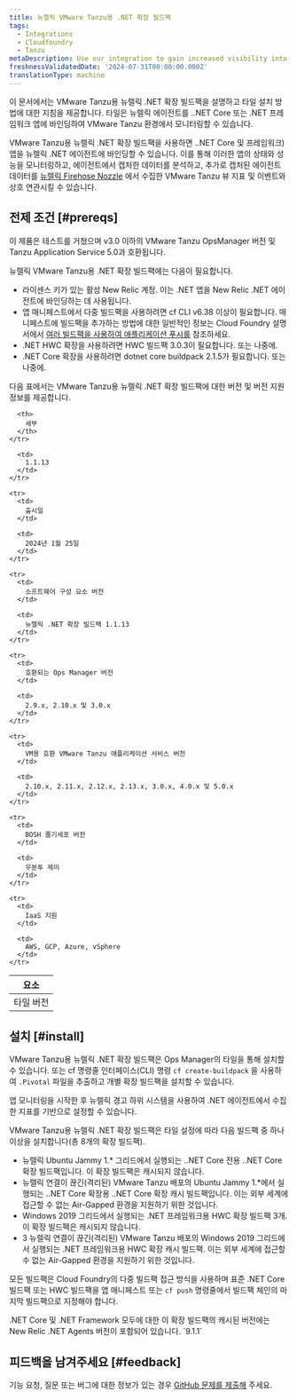 ```yaml
---
title: 뉴렐릭 VMware Tanzu용 .NET 확장 빌드팩
tags:
  - Integrations
  - Cloudfoundry
  - Tanzu
metaDescription: Use our integration to gain increased visibility into the performance of your VMware Tanzu environment.
freshnessValidatedDate: '2024-07-31T00:00:00.000Z'
translationType: machine
---
```


이 문서에서는 VMware Tanzu용 뉴렐릭 .NET 확장 빌드팩을 설명하고 타일 설치 방법에 대한 지침을 제공합니다. 타일은 뉴렐릭 에이전트를 ..NET Core 또는 .NET 프레임워크 앱에 바인딩하여 VMware Tanzu 환경에서 모니터링할 수 있습니다.

VMware Tanzu용 뉴렐릭 .NET 확장 빌드팩을 사용하면 ..NET Core 및 프레임워크) 앱을 뉴렐릭 .NET 에이전트에 바인딩할 수 있습니다. 이를 통해 이러한 앱의 상태와 성능을 모니터링하고, 에이전트에서 캡처한 데이터를 분석하고, 추가로 캡처된 에이전트 데이터를 [뉴렐릭 Firehose Nozzle](https://network.pivotal.io/products/nr-firehose-nozzle/) 에서 수집한 VMware Tanzu 뷰 지표 및 이벤트와 상호 연관시킬 수 있습니다.

## 전제 조건 [#prereqs]

이 제품은 테스트를 거쳤으며 v3.0 이하의 VMware Tanzu OpsManager 버전 및 Tanzu Application Service 5.0과 호환됩니다.

뉴렐릭 VMware Tanzu용 .NET 확장 빌드팩에는 다음이 필요합니다.

* 라이센스 키가 있는 활성 New Relic 계정. 이는 .NET 앱을 New Relic .NET 에이전트에 바인딩하는 데 사용됩니다.
* 앱 매니페스트에서 다중 빌드팩을 사용하려면 cf CLI v6.38 이상이 필요합니다. 매니페스트에 빌드팩을 추가하는 방법에 대한 일반적인 정보는 Cloud Foundry 설명서에서 [여러 빌드팩을 사용하여 애플리케이션 푸시를](https://docs.pivotal.io/application-service/buildpacks/use-multiple-buildpacks.html) 참조하세요.
* .NET HWC 확장을 사용하려면 HWC 빌드팩 3.0.3이 필요합니다. 또는 나중에.
* .NET Core 확장을 사용하려면 dotnet core buildpack 2.1.5가 필요합니다. 또는 나중에.

다음 표에서는 VMware Tanzu용 뉴렐릭 .NET 확장 빌드팩에 대한 버전 및 버전 지원 정보를 제공합니다.

<table>
  <thead>
    <tr>
      <th>
        요소
      </th>

      <th>
        세부
      </th>
    </tr>
  </thead>

  <tbody>
    <tr>
      <td>
        타일 버전
      </td>

      <td>
        1.1.13
      </td>
    </tr>

    <tr>
      <td>
        출시일
      </td>

      <td>
        2024년 1월 25일
      </td>
    </tr>

    <tr>
      <td>
        소프트웨어 구성 요소 버전
      </td>

      <td>
        뉴렐릭 .NET 확장 빌드팩 1.1.13
      </td>
    </tr>

    <tr>
      <td>
        호환되는 Ops Manager 버전
      </td>

      <td>
        2.9.x, 2.10.x 및 3.0.x
      </td>
    </tr>

    <tr>
      <td>
        VM용 호환 VMware Tanzu 애플리케이션 서비스 버전
      </td>

      <td>
        2.10.x, 2.11.x, 2.12.x, 2.13.x, 3.0.x, 4.0.x 및 5.0.x
      </td>
    </tr>

    <tr>
      <td>
        BOSH 줄기세포 버전
      </td>

      <td>
        우분투 제미
      </td>
    </tr>

    <tr>
      <td>
        IaaS 지원
      </td>

      <td>
        AWS, GCP, Azure, vSphere
      </td>
    </tr>
  </tbody>
</table>

## 설치 [#install]

VMware Tanzu용 뉴렐릭 .NET 확장 빌드팩은 Ops Manager의 타일을 통해 설치할 수 있습니다. 또는 cf 명령줄 인터페이스(CLI) 명령 `cf create-buildpack` 을 사용하여 `.Pivotal` 파일을 추출하고 개별 확장 빌드팩을 설치할 수 있습니다.

앱 모니터링을 시작한 후 뉴렐릭 경고 하위 시스템을 사용하여 .NET 에이전트에서 수집한 지표를 기반으로 <InlinePopover type="alerts" />설정할 수 있습니다.

VMware Tanzu용 뉴렐릭 .NET 확장 빌드팩은 타일 설정에 따라 다음 빌드팩 중 하나 이상을 설치합니다(총 8개의 확장 빌드팩).

* 뉴렐릭 Ubuntu Jammy 1.\* 그리드에서 실행되는 ..NET Core 전용 ..NET Core 확장 빌드팩입니다. 이 확장 빌드팩은 캐시되지 않습니다.
* 뉴렐릭 연결이 끊긴(격리된) VMware Tanzu 배포의 Ubuntu Jammy 1.\*에서 실행되는 ..NET Core 확장용 ..NET Core 확장 캐시 빌드팩입니다. 이는 외부 세계에 접근할 수 없는 Air-Gapped 환경을 지원하기 위한 것입니다.
* Windows 2019 그리드에서 실행되는 .NET 프레임워크용 HWC 확장 빌드팩 3개. 이 확장 빌드팩은 캐시되지 않습니다.
* 3 뉴렐릭 연결이 끊긴(격리된) VMware Tanzu 배포의 Windows 2019 그리드에서 실행되는 .NET 프레임워크용 HWC 확장 캐시 빌드팩. 이는 외부 세계에 접근할 수 없는 Air-Gapped 환경을 지원하기 위한 것입니다.

모든 빌드팩은 Cloud Foundry의 다중 빌드팩 접근 방식을 사용하며 표준 .NET Core 빌드팩 또는 HWC 빌드팩을 앱 매니페스트 또는 `cf push` 명령줄에서 빌드팩 체인의 마지막 빌드팩으로 지정해야 합니다.

<Callout variant="important">
  .NET Core 및 .NET Framework 모두에 대한 이 확장 빌드팩의 캐시된 버전에는 New Relic .NET Agents 버전이 포함되어 있습니다. `9.1.1`
</Callout>

## 피드백을 남겨주세요 [#feedback]

기능 요청, 질문 또는 버그에 대한 정보가 있는 경우 [GitHub 문제를 제출해](https://github.com/newrelic/newrelic-dotnet-buildpack-tile/issues) 주세요.